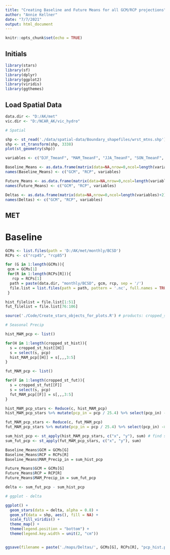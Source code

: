 ```yaml
---
title: "Creating Baseline and Future Means for all GCM/RCP projections"
author: "Annie Kellner"
date: "7/7/2021"
output: html_document
---
```


```r
knitr::opts_chunk$set(echo = TRUE)
```

## Initials

```r

library(stars)
library(sf)
library(dplyr)
library(ggplot2)
library(viridis)
library(ggthemes)

```

## Load Spatial Data

```r

data.dir <- "D:/AK/met"
vic.dir <- "D:/NCAR_AK/vic_hydro"

# Spatial

shp <- st_read('./data/spatial-data/Boundary_shapefiles/wrst_mtns.shp') # Wrangell Mountains
shp <- st_transform(shp, 3338)
plot(st_geometry(shp))


```

```r

variables <- c("DJF_TmeanF", "MAM_TmeanF", "JJA_TmeanF", "SON_TmeanF", "DJF_TmeanF", "DJF_Precip_in", "MAM_Precip_in", "SON_Precip_in", "Annual_max_SWE", "MAM_SON_SWE", "water_balance")

Baseline_Means <- as.data.frame(matrix(data=NA,nrow=0,ncol=length(variables)+2))
names(Baseline_Means) <- c("GCM", "RCP", variables)

Future_Means <- as.data.frame(matrix(data=NA,nrow=0,ncol=length(variables)+2))
names(Future_Means) <- c("GCM", "RCP", variables)

Deltas <- as.data.frame(matrix(data=NA,nrow=0,ncol=length(variables)+2))
names(Deltas) <- c("GCM", "RCP", variables)


```


## MET

# Baseline

```r

GCMs <- list.files(path = 'D:/AK/met/monthly/BCSD')
RCPs <- c("rcp45", "rcp85")

for (G in 1:length(GCMs)){
 gcm = GCMs[1]
 for(R in 1:length(RCPs[R])){
   rcp = RCPs[1]
  path = paste(data.dir, "monthly/BCSD", gcm, rcp, sep = '/')
  file.list = list.files(path = path, pattern = '.nc', full.names = TRUE)
 }

hist_filelist = file.list[1:51]
fut_filelist = file.list[76:106]

source('./Code/Create_stars_objects_for_plots.R') # products: cropped_st_hist; cropped_st_fut

# Seasonal Precip

hist_MAM_pcp <- list()

for(H in 1:length(cropped_st_hist)){
  s = cropped_st_hist[[H]]
  s = select(s, pcp)
  hist_MAM_pcp[[H]] = s[,,,3:5]
}

fut_MAM_pcp <- list()

for(F in 1:length(cropped_st_fut)){
  s = cropped_st_fut[[F]]
  s = select(s, pcp)
  fut_MAM_pcp[[F]] = s[,,,3:5]
}

hist_MAM_pcp_stars <- Reduce(c, hist_MAM_pcp)
hist_MAM_pcp_stars %>% mutate(pcp_in = pcp / 25.4) %>% select(pcp_in) -> hist_MAM_pcp_stars

fut_MAM_pcp_stars <- Reduce(c, fut_MAM_pcp) 
fut_MAM_pcp_stars %>% mutate(pcp_in = pcp / 25.4) %>% select(pcp_in) -> fut_MAM_pcp_stars

sum_hist_pcp <- st_apply(hist_MAM_pcp_stars, c("x", "y"), sum) # find sum
sum_fut_pcp <- st_apply(fut_MAM_pcp_stars, c("x", "y"), sum)

Baseline_Means$GCM = GCMs[G]
Baseline_Means$RCP = RCPs[R]
Baseline_Means$MAM_Precip_in = sum_hist_pcp

Future_Means$GCM = GCMs[G]
Future_Means$RCP = RCP[R]
Future_Means$MAM_Precip_in = sum_fut_pcp

delta <- sum_fut_pcp - sum_hist_pcp

# ggplot - delta

ggplot() + 
  geom_stars(data = delta, alpha = 0.8) + 
  geom_sf(data = shp, aes(), fill = NA) + 
  scale_fill_viridis() + 
  theme_map() +
  theme(legend.position = "bottom") +
  theme(legend.key.width = unit(2, "cm")) 


ggsave(filename = paste('./maps/Deltas/', GCMs[G], RCPs[R], "pcp_hist.png", sep = '_'))




```


